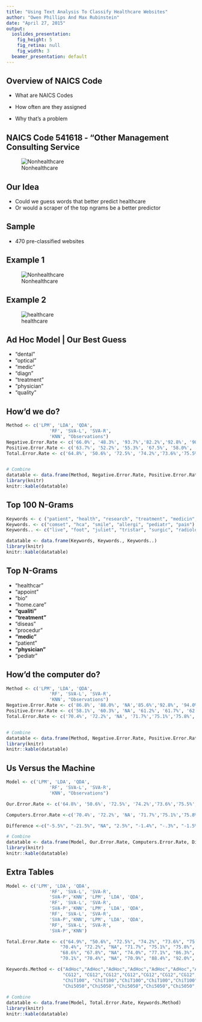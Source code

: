 ```yaml
---
title: "Using Text Analysis To Classify Healthcare Websites"
author: "Owen Phillips And Max Rubinstein"
date: "April 27, 2015"
output:
  ioslides_presentation:
    fig_height: 5
    fig_retina: null
    fig_width: 3
  beamer_presentation: default
---
```


## Overview of NAICS Code

- What are NAICS Codes

- How often are they assigned

- Why that's a problem 

## NAICS Code 541618 - "Other Management Consulting Service

<div class="centered">
![Nonhealthcare](/Users/phil009/GitHub/Data-Science-Final-Project/naics.png)
</div>


## Our Idea

- Could we guess words that better predict healthcare
- Or would a scraper of the top ngrams be a better predictor

## Sample

- 470 pre-classified websites

## Example 1
<div class="centered">
![Nonhealthcare](/Users/phil009/GitHub/Data-Science-Final-Project/nonhealth.png)
</div>

## Example 2
<div class="centered">
![healthcare](/Users/phil009/GitHub/Data-Science-Final-Project/hc.png)
</div>


## Ad Hoc Model | Our Best Guess {.build}
- "dental" 
- "optical"
- "medic"     
- "diagn"
- "treatment" 
- "physician"
- "quality"

## How'd we do? 
```r

Method <- c('LPM', 'LDA', 'QDA',  
                'RF', 'SVA-L', 'SVA-R',  
                'KNN', "Observations")
Negative.Error.Rate <- c('66.0%', '48.3%', '93.7%','82.2%','92.8%', '90.4%', '94.2%', '209')
Positive.Error.Rate <- c('63.7%', '52.2%', '55.3%', '67.5%', '58.0%', '63.3%', '97.3%', '262')
Total.Error.Rate <- c('64.8%', '50.6%', '72.5%', '74.2%','73.6%','75.5%','96.2%', '470')


# Combine
datatable <- data.frame(Method, Negative.Error.Rate, Positive.Error.Rate, Total.Error.Rate)
library(knitr)
knitr::kable(datatable)
```

## Top 100 N-Grams 
```r

Keywords <- c ("patient", "health", "research", "treatment", "medicin", "detistri")
Keywords. <- c("comset", "hca", "smile", "allergi", "pediatr", "pain")
Keywords.. <- c("live", "foot", "juliet", "tristar", "surgic", "radiolog")

datatable <- data.frame(Keywords, Keywords., Keywords..)
library(knitr)
knitr::kable(datatable)
```

## Top N-Grams {.build}

- "healthcar"
- "appoint"
- "bio"
- "home.care"
- **"qualiti"**
- **"treatment"**
- "diseas"
- "procedur"
- **"medic"**
- "patient"
- **"physician"**
- "pediatr"

## How'd the computer do? 
```r

Method <- c('LPM', 'LDA', 'QDA',  
                'RF', 'SVA-L', 'SVA-R',  
                'KNN', "Observations")
Negative.Error.Rate <- c('86.8%', '88.0%', 'NA','85.6%','92.8%', '94.0%', '96.4%', '167')
Positive.Error.Rate <- c('58.1%', '60.3%', 'NA', '61.2%', '61.7%', '62.1%', '98.6%', '222')
Total.Error.Rate <- c('70.4%', '72.2%', 'NA', '71.7%','75.1%','75.8%','97.6%', '389')


# Combine
datatable <- data.frame(Method, Negative.Error.Rate, Positive.Error.Rate, Total.Error.Rate)
library(knitr)
knitr::kable(datatable)
```

## Us Versus the Machine
```r

Model <- c('LPM', 'LDA', 'QDA',  
                'RF', 'SVA-L', 'SVA-R',  
                'KNN', "Observations")

Our.Error.Rate <- c('64.8%', '50.6%', '72.5%', '74.2%','73.6%','75.5%','96.2%', '470')

Computers.Error.Rate <-c('70.4%', '72.2%', 'NA', '71.7%','75.1%','75.8%','97.6%', '389')

Difference <-c("-5.5%", "-21.5%", "NA", "2.5%", "-1.4%", "-.3%", "-1.5%", " ")

# Combine
datatable <- data.frame(Model, Our.Error.Rate, Computers.Error.Rate, Difference)
library(knitr)
knitr::kable(datatable)
```
## Extra Tables 
```r

Model <- c('LPM', 'LDA', 'QDA',  
                'RF', 'SVA-L', 'SVA-R',  
                'SVA-P','KNN', 'LPM', 'LDA', 'QDA',  
                'RF', 'SVA-L', 'SVA-R',  
                'SVA-P','KNN', 'LPM', 'LDA', 'QDA',  
                'RF', 'SVA-L', 'SVA-R',  
                'SVA-P','KNN', 'LPM', 'LDA', 'QDA',  
                'RF', 'SVA-L', 'SVA-R',  
                'SVA-P','KNN')

Total.Error.Rate <- c("64.9%", "50.6%", "72.5%", "74.2%", "73.6%", "75.5%", "NA", "96.1",
                    "70.4%", "72.2%", "NA", "71.7%", "75.1%", "75.8%", "74.5%", "97.6%",
                    "68.6%", "67.8%", "NA", "74.0%", "77.1%", "86.3%", "77.1%", "85.1%",
                    "70.1%", "70.4%", "NA", "70.9%", "88.4%", "92.0%", "NA", "88.6%")

Keywords.Method <- c("AdHoc","AdHoc","AdHoc","AdHoc","AdHoc","AdHoc","AdHoc","AdHoc",
                     "CG12", "CG12","CG12","CG12","CG12","CG12","CG12","CG12",
                     "ChiT100", "ChiT100","ChiT100","ChiT100","ChiT100","ChiT100","ChiT100","ChiT100",
                     "Chi5050","Chi5050","Chi5050","Chi5050","Chi5050","Chi5050","Chi5050","Chi5050")
                
# Combine
datatable <- data.frame(Model, Total.Error.Rate, Keywords.Method)
library(knitr)
knitr::kable(datatable)       
                
```